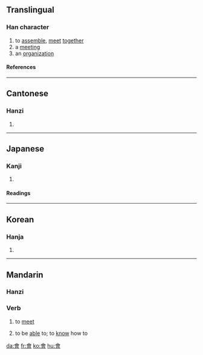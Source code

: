 {{see|会}}

==Translingual==
{{stroke order|type=animate}}
===Han character===
{{Han char|rn=73|rad=曰|as=09|sn=13|four=8060<sub>6</sub>|canj=人一田日 (OMWA)}}
# to [[assemble]], [[meet]] [[together]]
# a [[meeting]]
# an [[organization]]
====References====
{{Han ref|kx=0503.080|dkj=14306|dj=0878.090|hdz=21524.050|uh=6703|ud=26371|bh=B77C|bd=46972}}

----

==Cantonese==
===Hanzi===
{{yue-hanzi|jyut=|y=wui2, wui4 wui6}}
# {{defn|Cantonese}}

----
==Japanese==
===Kanji===
{{ja-kanji|grade=|rs=曰09}}
# {{defn|Japanese}} 
====Readings====
{{ja-readings|on=[[かい]] (kai), [[え]] (e)|kun=[[あう]] (au)}}

----
==Korean==
===Hanja===
{{ko-hanja|hangeul=[[회]], [[괴]]|eumhun=|rv=hoe, goe|mr=hoe, koe|y=hoy, koy}}
# {{defn|Korean}}

----
==Mandarin==
===Hanzi===
{{cmn-hanzi|sim=会|pin=[[huì]] ([[hui4]]), [[kuài]] ([[kuai4]]), [[guì]] ([[gui4]])|wg=hui<sup>4</sup>, kuei<sup>4</sup>, k'uai<sup>4</sup>}}

===Verb===
{{cmn-verb|t|pin=huì|pint=hui4|tra=會|sim=会|rs=曰09}}

# {{Beginning Mandarin|lang=zh-tw|skey=曰09}} to [[meet]]
# {{Beginning Mandarin|lang=zh-tw|skey=曰09}} to be [[able]] to; to [[know]] how to

[[da:會]]
[[fr:會]]
[[ko:會]]
[[hu:會]]